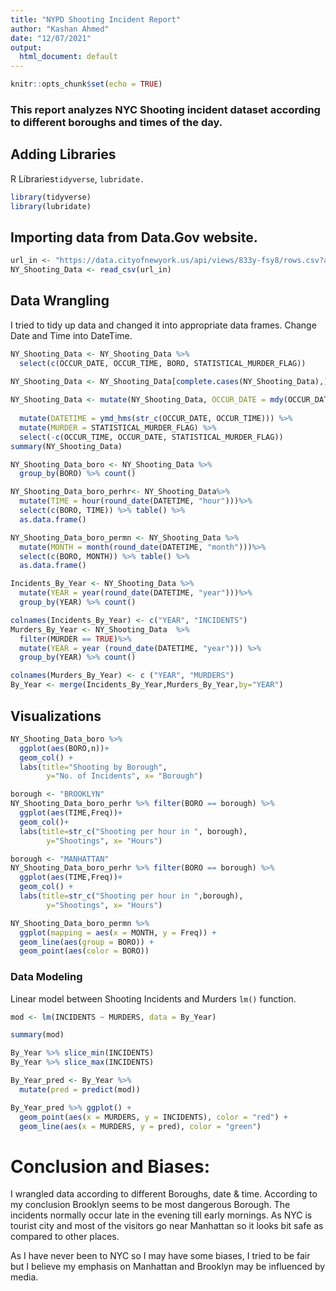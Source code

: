 ```yaml
---
title: "NYPD Shooting Incident Report"
author: "Kashan Ahmed"
date: "12/07/2021"
output:
  html_document: default
---
```


```r
knitr::opts_chunk$set(echo = TRUE)
```
### This report analyzes NYC Shooting incident dataset according to different boroughs and times of the day.

## Adding Libraries

R Libraries`tidyverse`, `lubridate.`

``` r
library(tidyverse)
library(lubridate)
```
## Importing data from Data.Gov website.

``` r
url_in <- "https://data.cityofnewyork.us/api/views/833y-fsy8/rows.csv?accessType=DOWNLOAD"
NY_Shooting_Data <- read_csv(url_in)
```


## Data Wrangling

I tried to tidy up data and changed it into appropriate data frames. Change Date and Time into DateTime. 


``` r
NY_Shooting_Data <- NY_Shooting_Data %>% 
  select(c(OCCUR_DATE, OCCUR_TIME, BORO, STATISTICAL_MURDER_FLAG)) 

NY_Shooting_Data <- NY_Shooting_Data[complete.cases(NY_Shooting_Data),] 
  
NY_Shooting_Data <- mutate(NY_Shooting_Data, OCCUR_DATE = mdy(OCCUR_DATE)) %>% 
  
  mutate(DATETIME = ymd_hms(str_c(OCCUR_DATE, OCCUR_TIME))) %>% 
  mutate(MURDER = STATISTICAL_MURDER_FLAG) %>% 
  select(-c(OCCUR_TIME, OCCUR_DATE, STATISTICAL_MURDER_FLAG))
summary(NY_Shooting_Data)

NY_Shooting_Data_boro <- NY_Shooting_Data %>% 
  group_by(BORO) %>% count()

NY_Shooting_Data_boro_perhr<- NY_Shooting_Data%>% 
  mutate(TIME = hour(round_date(DATETIME, "hour")))%>% 
  select(c(BORO, TIME)) %>% table() %>% 
  as.data.frame()

NY_Shooting_Data_boro_permn <- NY_Shooting_Data %>% 
  mutate(MONTH = month(round_date(DATETIME, "month")))%>% 
  select(c(BORO, MONTH)) %>% table() %>% 
  as.data.frame()

Incidents_By_Year <- NY_Shooting_Data %>% 
  mutate(YEAR = year(round_date(DATETIME, "year")))%>% 
  group_by(YEAR) %>% count()

colnames(Incidents_By_Year) <- c("YEAR", "INCIDENTS")
Murders_By_Year <- NY_Shooting_Data  %>% 
  filter(MURDER == TRUE)%>% 
  mutate(YEAR = year (round_date(DATETIME, "year"))) %>% 
  group_by(YEAR) %>% count()

colnames(Murders_By_Year) <- c ("YEAR", "MURDERS")
By_Year <- merge(Incidents_By_Year,Murders_By_Year,by="YEAR")
```

## Visualizations


```r
NY_Shooting_Data_boro %>%
  ggplot(aes(BORO,n))+
  geom_col() +
  labs(title="Shooting by Borough",
        y="No. of Incidents", x= "Borough")
```



```r
borough <- "BROOKLYN"
NY_Shooting_Data_boro_perhr %>% filter(BORO == borough) %>% 
  ggplot(aes(TIME,Freq))+
  geom_col()+
  labs(title=str_c("Shooting per hour in ", borough),
        y="Shootings", x= "Hours")
```

```r
borough <- "MANHATTAN"
NY_Shooting_Data_boro_perhr %>% filter(BORO == borough) %>% 
  ggplot(aes(TIME,Freq))+
  geom_col() +
  labs(title=str_c("Shooting per hour in ",borough),
        y="Shootings", x= "Hours")
```


```r
NY_Shooting_Data_boro_permn %>% 
  ggplot(mapping = aes(x = MONTH, y = Freq)) + 
  geom_line(aes(group = BORO)) + 
  geom_point(aes(color = BORO))
```

### Data Modeling

Linear model between Shooting Incidents and Murders `lm()` function.

``` r
mod <- lm(INCIDENTS ~ MURDERS, data = By_Year)

summary(mod)

By_Year %>% slice_min(INCIDENTS)
By_Year %>% slice_max(INCIDENTS)

By_Year_pred <- By_Year %>% 
  mutate(pred = predict(mod))

By_Year_pred %>% ggplot() + 
  geom_point(aes(x = MURDERS, y = INCIDENTS), color = "red") +
  geom_line(aes(x = MURDERS, y = pred), color = "green")
```

# Conclusion and Biases:

I wrangled data according to different Boroughs, date & time. According to my conclusion Brooklyn seems to be most dangerous Borough. The incidents normally occur late in the evening till early mornings. As NYC is tourist city and most of the visitors go near Manhattan so it looks bit safe as compared to other places. 

As I have never been to NYC so I may have some biases, I tried to be fair but I believe my emphasis on Manhattan and Brooklyn may be influenced by media.
